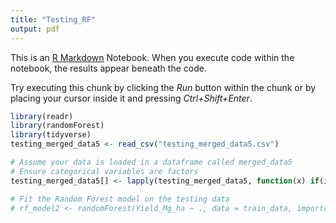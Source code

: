 ```yaml
---
title: "Testing_RF"
output: pdf
---
```


This is an [R Markdown](http://rmarkdown.rstudio.com) Notebook. When you execute code within the notebook, the results appear beneath the code. 

Try executing this chunk by clicking the *Run* button within the chunk or by placing your cursor inside it and pressing *Ctrl+Shift+Enter*. 

```r
library(readr)
library(randomForest)
library(tidyverse)
testing_merged_data5 <- read_csv("testing_merged_data5.csv")

# Assume your data is loaded in a dataframe called merged_data5
# Ensure categorical variables are factors
testing_merged_data5[] <- lapply(testing_merged_data5, function(x) if(is.character(x)) as.factor(x) else x)

# Fit the Random Forest model on the testing data
# rf_model2 <- randomForest(Yield_Mg_ha ~ ., data = train_data, importance = TRUE)



```



